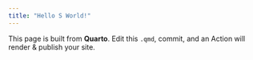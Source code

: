 ```yaml
---
title: "Hello S World!"
---
```


This page is built from **Quarto**. Edit this `.qmd`, commit, and an Action will render & publish your site.
